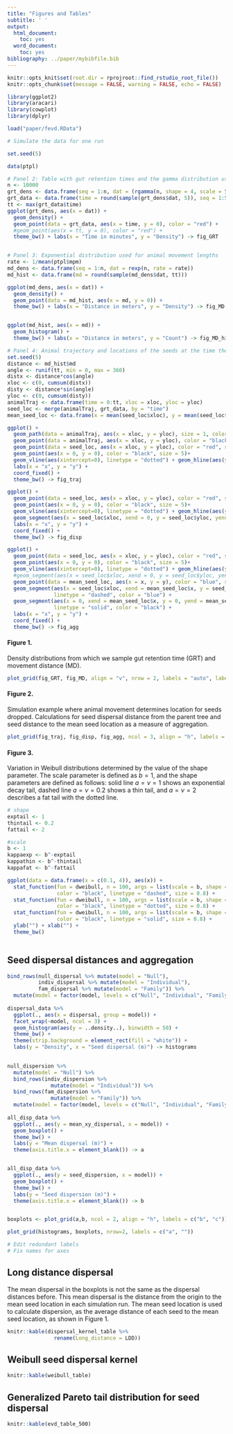 ```yaml
---
title: "Figures and Tables"
subtitle: ' '
output:
  html_document:
    toc: yes
  word_document:
    toc: yes
bibliography: ../paper/mybibfile.bib
---
```


```r
knitr::opts_knit$set(root.dir = rprojroot::find_rstudio_root_file())
knitr::opts_chunk$set(message = FALSE, warning = FALSE, echo = FALSE)
```

```r
library(ggplot2)
library(aracari)
library(cowplot)
library(dplyr)

```

```r
load("paper/fevd.RData")
```

```r
# Simulate the data for one run

set.seed(5)

data(ptpl)

# Panel 2: Table with gut retention times and the gamma distribution used for it
n <- 10000
grt_dens <- data.frame(seq = 1:n, dat = (rgamma(n, shape = 4, scale = 5) + 8))
grt_data <- data.frame(time = round(sample(grt_dens$dat, 5)), seq = 1:5)
tt <- max(grt_data$time)
ggplot(grt_dens, aes(x = dat)) +
  geom_density() + 
  geom_point(data = grt_data, aes(x = time, y = 0), color = "red") +
  #geom_point(aes(x = tt, y = 0), color = "red") +
  theme_bw() + labs(x = "Time in minutes", y = "Density") -> fig_GRT


# Panel 3: Exponential distribution used for animal movement lengths
rate <- 1/mean(ptpl$mpm)
md_dens <- data.frame(seq = 1:n, dat = rexp(n, rate = rate))
md_hist <- data.frame(md = round(sample(md_dens$dat, tt)))

ggplot(md_dens, aes(x = dat)) +
  geom_density() + 
  geom_point(data = md_hist, aes(x = md, y = 0)) +
  theme_bw() + labs(x = "Distance in meters", y = "Density") -> fig_MD


ggplot(md_hist, aes(x = md)) +
  geom_histogram() +
  theme_bw() + labs(x = "Distance in meters", y = "Count") -> fig_MD_hist

# Panel 4: Animal trajectory and locations of the seeds at the time the seeds are dropped
set.seed(5)
distance <- md_hist$md
angle <- runif(tt, min = 0, max = 360)
distx <- distance*cos(angle)
xloc <- c(0, cumsum(distx))
disty <- distance*sin(angle)
yloc <- c(0, cumsum(disty))
animalTraj <- data.frame(time = 0:tt, xloc = xloc, yloc = yloc)
seed_loc <- merge(animalTraj, grt_data, by = "time")
mean_seed_loc <- data.frame(x = mean(seed_loc$xloc), y = mean(seed_loc$yloc))

ggplot() +
  geom_path(data = animalTraj, aes(x = xloc, y = yloc), size = 1, color = "darkgrey") +
  geom_point(data = animalTraj, aes(x = xloc, y = yloc), color = "black", size = 1) +
  geom_point(data = seed_loc, aes(x = xloc, y = yloc), color = "red", size = 3) +
  geom_point(aes(x = 0, y = 0), color = "black", size = 5)+
  geom_vline(aes(xintercept=0), linetype = "dotted") + geom_hline(aes(yintercept = 0), linetype = "dotted") +
  labs(x = "x", y = "y") +
  coord_fixed() +
  theme_bw() -> fig_traj

ggplot() +
  geom_point(data = seed_loc, aes(x = xloc, y = yloc), color = "red", size = 3) +
  geom_point(aes(x = 0, y = 0), color = "black", size = 5)+
  geom_vline(aes(xintercept=0), linetype = "dotted") + geom_hline(aes(yintercept = 0), linetype = "dotted") +
  geom_segment(aes(x = seed_loc$xloc, xend = 0, y = seed_loc$yloc, yend = 0), linetype = "dashed", color = "red") +
  labs(x = "x", y = "y") +
  coord_fixed() +
  theme_bw() -> fig_disp

ggplot() +
  geom_point(data = seed_loc, aes(x = xloc, y = yloc), color = "red", size = 3) +
  geom_point(aes(x = 0, y = 0), color = "black", size = 5)+
  geom_vline(aes(xintercept=0), linetype = "dotted") + geom_hline(aes(yintercept = 0), linetype = "dotted") +
  #geom_segment(aes(x = seed_loc$xloc, xend = 0, y = seed_loc$yloc, yend = 0), linetype = "dashed", color = "red") +
  geom_point(data = mean_seed_loc, aes(x = x, y = y), color = "blue", size = 4) +
  geom_segment(aes(x = seed_loc$xloc, xend = mean_seed_loc$x, y = seed_loc$yloc, yend = mean_seed_loc$y),
               linetype = "dashed", color = "blue") +
  geom_segment(aes(x = 0, xend = mean_seed_loc$x, y = 0, yend = mean_seed_loc$y),
               linetype = "solid", color = "black") +
  labs(x = "x", y = "y") +
  coord_fixed() +
  theme_bw() -> fig_agg

```

#### Figure 1. 
Density distributions from which we sample gut retention time (GRT) and movement distance (MD). 

```r
plot_grid(fig_GRT, fig_MD, align = "v", nrow = 2, labels = "auto", label_size = 10)
```

#### Figure 2.
Simulation example where animal movement determines location for seeds dropped. Calculations for seed dispersal distance from the parent tree and seed distance to the mean seed location as a measure of aggregation. 

```r
plot_grid(fig_traj, fig_disp, fig_agg, ncol = 3, align = "h", labels = "auto", label_size = 8)
```

#### Figure 3.
Variation in Weibull distributions determined by the value of the shape parameter. The scale parameter is defined as $b=1$, and the shape parameters are defined as follows: solid line $a=\nu=1$ shows an exponential decay tail, dashed line $a=\nu=0.2$ shows a thin tail, and $a=\nu=2$ describes a fat tail with the dotted line.

```r
# shape
exptail <- 1
thintail <- 0.2
fattail <- 2

#scale
b <- 1
kappaexp <- b^-exptail
kappathin <- b^-thintail
kappafat <- b^-fattail

ggplot(data = data.frame(x = c(0.1, 4)), aes(x)) +
  stat_function(fun = dweibull, n = 100, args = list(scale = b, shape = thintail),
                color = "black", linetype = "dashed", size = 0.8) +
  stat_function(fun = dweibull, n = 100, args = list(scale = b, shape = exptail), 
                color = "black", linetype = "dotted", size = 0.8) +
  stat_function(fun = dweibull, n = 100, args = list(scale = b, shape = fattail),
                color = "black", linetype = "solid", size = 0.8) +
  ylab("") + xlab("") +
  theme_bw()
  
``` 


## Seed dispersal distances and aggregation

```r
bind_rows(null_dispersal %>% mutate(model = "Null"), 
          indiv_dispersal %>% mutate(model = "Individual"),
          fam_dispersal %>% mutate(model = "Family")) %>% 
  mutate(model = factor(model, levels = c("Null", "Individual", "Family"))) -> dispersal_data
  
dispersal_data %>% 
  ggplot(., aes(x = dispersal, group = model)) +
  facet_wrap(~model, ncol = 3) +
  geom_histogram(aes(y = ..density..), binwidth = 50) +
  theme_bw() +
  theme(strip.background = element_rect(fill = "white")) +
  labs(y = "Density", x = "Seed dispersal (m)") -> histograms

  
null_dispersion %>% 
  mutate(model = "Null") %>% 
  bind_rows(indiv_dispersion %>% 
              mutate(model = "Individual")) %>% 
  bind_rows(fam_dispersion %>% 
              mutate(model = "Family")) %>% 
  mutate(model = factor(model, levels = c("Null", "Individual", "Family"))) -> all_disp_data
  
all_disp_data %>% 
  ggplot(., aes(y = mean_xy_dispersal, x = model)) +
  geom_boxplot() +
  theme_bw() +
  labs(y = "Mean dispersal (m)") +
  theme(axis.title.x = element_blank()) -> a


all_disp_data %>% 
  ggplot(., aes(y = seed_dispersion, x = model)) +
  geom_boxplot() +
  theme_bw() +
  labs(y = "Seed dispersion (m)") +
  theme(axis.title.x = element_blank()) -> b


boxplots <- plot_grid(a,b, ncol = 2, align = "h", labels = c("b", "c"))

plot_grid(histograms, boxplots, nrow=2, labels = c("a", ""))

# Edit redundant labels
# Fix names for axes

```

## Long distance dispersal

The mean dispersal in the boxplots is not the same as the dispersal distances before. This mean dispersal is the distance from the origin to the mean seed location in each simulation run. The mean seed location is used to calculate dispersion, as the average distance of each seed to the mean seed location, as shown in Figure 1.

```r
knitr::kable(dispersal_kernel_table %>% 
               rename(Long_distance = LDD))
```

## Weibull seed dispersal kernel 
```r
knitr::kable(weibull_table)
``` 

## Generalized Pareto tail distribution for seed dispersal


```r
knitr::kable(evd_table_500)
```


